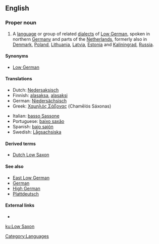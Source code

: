 {{interwiktionary|code=nds}}
==English==
{{wikipedia}}

===Proper noun===
{{en-proper noun|sg=[[low|Low]] [[Saxon]]}}

# A [[language]] or group of related [[dialects]] of [[Low German]], spoken in northern [[Germany]] and parts of the [[Netherlands]], formerly also in [[Denmark]], [[Poland]], [[Lithuania]], [[Latvia]], [[Estonia]] and [[Kaliningrad]], [[Russia]].

====Synonyms====
* [[Low German]]

====Translations====
{{trans-top|language or language group}}
* Dutch: [[Nedersaksisch]] {{n}}
* Finnish: [[alasaksa]], [[alasaksi]]
* German: [[Niedersächsisch]]
* Greek: [[Χαμηλός Σάξονας]] (Chamēlós Sáxonas)
{{trans-mid}}
* Italian: [[basso Sassone]]
* Portuguese: [[baixo saxão]]
* Spanish: [[bajo sajón]]
* Swedish: [[Lågsachsiska]]
{{trans-bottom}}

====Derived terms====
* [[Dutch Low Saxon]]

====See also====
* [[East Low German]]
* [[German]]
* [[High German]]
* [[Plattdeutsch]]

====External links====
* {{ethnologue|code=nds}}

[[Category:Languages]]

[[ku:Low Saxon]]